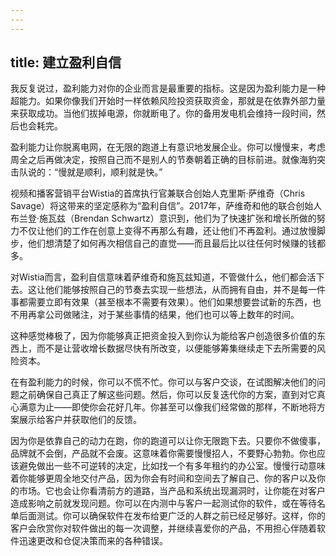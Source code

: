 ```yaml
---
---
---
```

title: 建立盈利自信
---




我反复说过，盈利能力对你的企业而言是最重要的指标。这是因为盈利能力是一种超能力。如果你像我们开始时一样依赖风险投资获取资金，那就是在依靠外部力量来获取成功。当他们拔掉电源，你就断电了。你的备用发电机会维持一段时间，然后也会耗完。

盈利能力让你脱离电网，在无限的跑道上有意识地发展企业。你可以慢慢来，考虑周全之后再做决定，按照自己而不是别人的节奏朝着正确的目标前进。就像海豹突击队说的：“慢就是顺利，顺利就是快。”

视频和播客营销平台Wistia的首席执行官兼联合创始人克里斯·萨维奇（Chris Savage）将这带来的坚定感称为“盈利自信”。2017年，萨维奇和他的联合创始人布兰登·施瓦兹（Brendan Schwartz）意识到，他们为了快速扩张和增长所做的努力不仅让他们的工作在创意上变得不再那么有趣，还让他们不再盈利。通过放慢脚步，他们想清楚了如何再次相信自己的直觉——而且最后比以往任何时候赚的钱都多。

对Wistia而言，盈利自信意味着萨维奇和施瓦兹知道，不管做什么，他们都会活下去。这让他们能够按照自己的节奏去实现一些想法，从而拥有自由，并不是每一件事都需要立即有效果（甚至根本不需要有效果）。他们如果想要尝试新的东西，也不用再拿公司做赌注，对于某些事情的结果，他们也可以等上数年的时间。

这种感觉棒极了，因为你能够真正把资金投入到你认为能给客户创造很多价值的东西上，而不是让营收增长数据尽快有所改变，以便能够筹集继续走下去所需要的风险资本。

在有盈利能力的时候，你可以不慌不忙。你可以与客户交谈，在试图解决他们的问题之前确保自己真正了解这些问题。然后，你可以反复迭代你的方案，直到对它真心满意为止——即使你会花好几年。你甚至可以像我们经常做的那样，不断地将方案展示给客户并获取他们的反馈。

因为你是依靠自己的动力在跑，你的跑道可以让你无限跑下去。只要你不做傻事，品牌就不会倒，产品就不会废。这意味着你需要慢慢招人，不要野心勃勃。你也应该避免做出一些不可逆转的决定，比如找一个有多年租约的办公室。慢慢行动意味着你能够更周全地交付产品，因为你会有时间和空间去了解自己、你的客户以及你的市场。它也会让你看清前方的道路，当产品和系统出现漏洞时，让你能在对客户造成影响之前就发现问题。你可以在内测中与客户一起测试你的软件，或在等待名单后面测试。你可以确保软件在发布给更广泛的人群之前已经足够好。这样，你的客户会欣赏你对软件做出的每一次调整，并继续喜爱你的产品，不用担心伴随着软件迅速更改和仓促决策而来的各种错误。